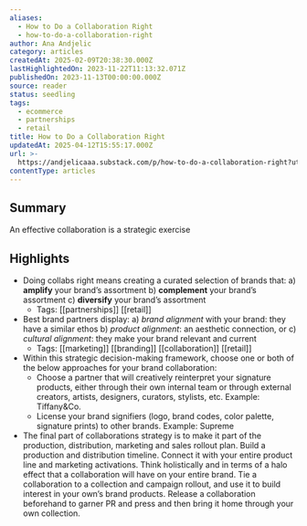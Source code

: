 ```yaml
---
aliases:
  - How to Do a Collaboration Right
  - how-to-do-a-collaboration-right
author: Ana Andjelic
category: articles
createdAt: 2025-02-09T20:38:30.000Z
lastHighlightedOn: 2023-11-22T11:13:32.071Z
publishedOn: 2023-11-13T00:00:00.000Z
source: reader
status: seedling
tags:
  - ecommerce
  - partnerships
  - retail
title: How to Do a Collaboration Right
updatedAt: 2025-04-12T15:55:17.000Z
url: >-
  https://andjelicaaa.substack.com/p/how-to-do-a-collaboration-right?utm_source=post-email-title&publication_id=18831&post_id=138813953&utm_campaign=email-post-title&isFreemail=false&r=og9hp&utm_medium=email
contentType: articles
---
```

## Summary

An effective collaboration is a strategic exercise

## Highlights

- Doing collabs right means creating a curated selection of brands that:
  a) **amplify** your brand’s assortment
  b) **complement** your brand’s assortment
  c) **diversify** your brand’s assortment
    - Tags: [[partnerships]] [[retail]]
- Best brand partners display:
  a) _brand alignment_ with your brand: they have a similar ethos
  b) _product alignment_: an aesthetic connection, or
  c) _cultural alignment_: they make your brand relevant and current
    - Tags: [[marketing]] [[branding]] [[collaboration]] [[retail]]
- Within this strategic decision-making framework, choose one or both of the below approaches for your brand collaboration:
  - Choose a partner that will creatively reinterpret your signature products, either through their own internal team or through external creators, artists, designers, curators, stylists, etc. Example: Tiffany&Co.
  - License your brand signifiers (logo, brand codes, color palette, signature prints) to other brands. Example: Supreme
- The final part of collaborations strategy is to make it part of the production, distribution, marketing and sales rollout plan. Build a production and distribution timeline. Connect it with your entire product line and marketing activations. Think holistically and in terms of a halo effect that a collaboration will have on your entire brand. Tie a collaboration to a collection and campaign rollout, and use it to build interest in your own’s brand products. Release a collaboration beforehand to garner PR and press and then bring it home through your own collection.
